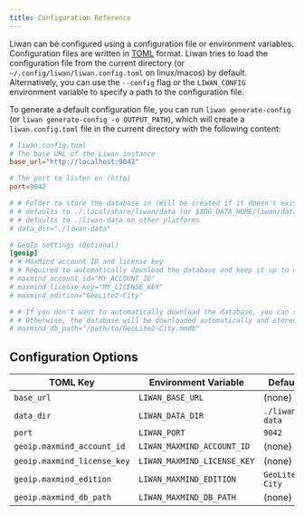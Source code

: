 ```yaml
---
title: Configuration Reference
---
```


Liwan can be configured using a configuration file or environment variables. Configuration files are written in [TOML](https://toml.io/en/) format.
Liwan tries to load the configuration file from the current directory (or `~/.config/liwan/liwan.config.toml` on linux/macos) by default.
Alternatively, you can use the `--config` flag or the `LIWAN_CONFIG` environment variable to specify a path to the configuration file.

To generate a default configuration file, you can run `liwan generate-config` (or `liwan generate-config -o OUTPUT_PATH`), which will create a `liwan.config.toml` file in the current directory with the following content:

```toml
# liwan.config.toml
# The base URL of the Liwan instance
base_url="http://localhost:9042"

# The port to listen on (http)
port=9042

# # Folder to store the database in (Will be created if it doesn't exist)
# # defaults to ./.local/share/liwan/data (or $XDG_DATA_HOME/liwan/data) on linux/macos
# # defaults to ./liwan-data on other platforms
# data_dir="./liwan-data"

# GeoIp settings (Optional)
[geoip]
# # MaxMind account ID and license key
# # Required to automatically download the database and keep it up to date
# maxmind_account_id="MY_ACCOUNT_ID"
# maxmind_license_key="MY_LICENSE_KEY"
# maxmind_edition="GeoLite2-City"

# # If you don't want to automatically download the database, you can specify a path to a local file
# # Otherwise, the database will be downloaded automatically and stored in the data_dir
# maxmind_db_path="/path/to/GeoLite2-City.mmdb"
```

## Configuration Options

| TOML Key                    | Environment Variable        | Default         |
| --------------------------- | --------------------------- | --------------- |
| `base_url`                  | `LIWAN_BASE_URL`            | (none)          |
| `data_dir`                  | `LIWAN_DATA_DIR`            | `./liwan-data`  |
| `port`                      | `LIWAN_PORT`                | `9042`          |
| `geoip.maxmind_account_id`  | `LIWAN_MAXMIND_ACCOUNT_ID`  | (none)          |
| `geoip.maxmind_license_key` | `LIWAN_MAXMIND_LICENSE_KEY` | (none)          |
| `geoip.maxmind_edition`     | `LIWAN_MAXMIND_EDITION`     | `GeoLite2-City` |
| `geoip.maxmind_db_path`     | `LIWAN_MAXMIND_DB_PATH`     | (none)          |
